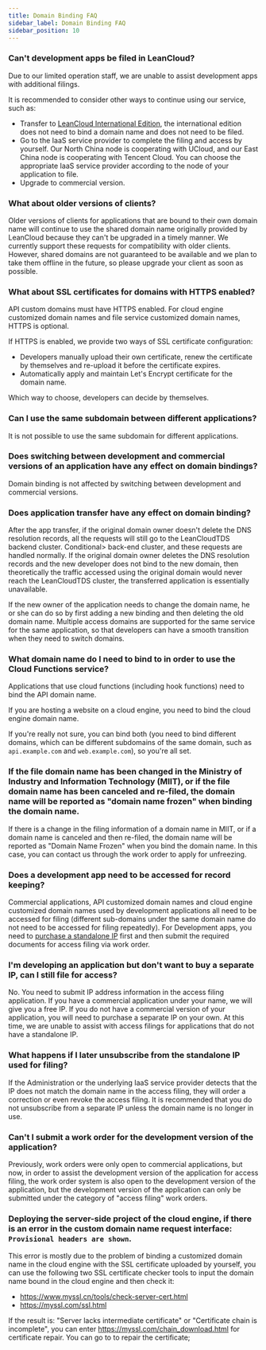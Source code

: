 ```yaml
---
title: Domain Binding FAQ
sidebar_label: Domain Binding FAQ
sidebar_position: 10
---
```



<Conditional brand="leancloud">

### Can't development apps be filed in LeanCloud?

Due to our limited operation staff, we are unable to assist development apps with additional filings.

It is recommended to consider other ways to continue using our service, such as:

- Transfer to [LeanCloud International Edition](https://leancloud.app), the international edition does not need to bind a domain name and does not need to be filed.
- Go to the IaaS service provider to complete the filing and access by yourself. Our North China node is cooperating with UCloud, and our East China node is cooperating with Tencent Cloud. You can choose the appropriate IaaS service provider according to the node of your application to file.
- Upgrade to commercial version.

### What about older versions of clients?

Older versions of clients for applications that are bound to their own domain name will continue to use the shared domain name originally provided by LeanCloud because they can't be upgraded in a timely manner.
We currently support these requests for compatibility with older clients.
However, shared domains are not guaranteed to be available and we plan to take them offline in the future, so please upgrade your client as soon as possible.

</Conditional>

### What about SSL certificates for domains with HTTPS enabled?

API custom domains must have HTTPS enabled.
For cloud engine customized domain names and file service customized domain names, HTTPS is optional.

If HTTPS is enabled, we provide two ways of SSL certificate configuration:

- Developers manually upload their own certificate, renew the certificate by themselves and re-upload it before the certificate expires.
- Automatically apply and maintain Let's Encrypt certificate for the domain name.

Which way to choose, developers can decide by themselves.

### Can I use the same subdomain between different applications?

It is not possible to use the same subdomain for different applications.

<Conditional brand="leancloud">

### Does switching between development and commercial versions of an application have any effect on domain bindings?

Domain binding is not affected by switching between development and commercial versions.

</Conditional>

### Does application transfer have any effect on domain binding?

After the app transfer, if the original domain owner doesn't delete the DNS resolution records, all the requests will still go to the <Conditional brand="leancloud">LeanCloud</Conditional><Conditional brand="tds">TDS</Conditional> backend cluster. Conditional> back-end cluster, and these requests are handled normally. If the original domain owner deletes the DNS resolution records and the new developer does not bind to the new domain, then theoretically the traffic accessed using the original domain would never reach the <Conditional brand="leancloud">LeanCloud</Conditional><Conditional brand=" tds">TDS</Conditional> cluster, the transferred application is essentially unavailable.

If the new owner of the application needs to change the domain name, he or she can do so by first adding a new binding and then deleting the old domain name.
Multiple access domains are supported for the same service for the same application, so that developers can have a smooth transition when they need to switch domains.

### What domain name do I need to bind to in order to use the Cloud Functions service?

Applications that use cloud functions (including hook functions) need to bind the API domain name.

If you are hosting a website on a cloud engine, you need to bind the cloud engine domain name.

If you're really not sure, you can bind both (you need to bind different domains, which can be different subdomains of the same domain, such as `api.example.com` and `web.example.com`), so you're all set.


### If the file domain name has been changed in the Ministry of Industry and Information Technology (MIIT), or if the file domain name has been canceled and re-filed, the domain name will be reported as "domain name frozen" when binding the domain name.

If there is a change in the filing information of a domain name in MIIT, or if a domain name is canceled and then re-filed, the domain name will be reported as "Domain Name Frozen" when you bind the domain name. In this case, you can contact us through the work order to apply for unfreezing.

<Conditional brand="leancloud">

### Does a development app need to be accessed for record keeping?

Commercial applications, API customized domain names and cloud engine customized domain names used by development applications all need to be accessed for filing (different sub-domains under the same domain name do not need to be accessed for filing repeatedly). For Development apps, you need to [purchase a standalone IP](/sdk/domain/guide/#standalone-ip) first and then submit the required documents for access filing via work order.

### I'm developing an application but don't want to buy a separate IP, can I still file for access?

No. You need to submit IP address information in the access filing application. If you have a commercial application under your name, we will give you a free IP.
If you do not have a commercial version of your application, you will need to purchase a separate IP on your own.
At this time, we are unable to assist with access filings for applications that do not have a standalone IP.

### What happens if I later unsubscribe from the standalone IP used for filing?

If the Administration or the underlying IaaS service provider detects that the IP does not match the domain name in the access filing, they will order a correction or even revoke the access filing. It is recommended that you do not unsubscribe from a separate IP unless the domain name is no longer in use.

### Can't I submit a work order for the development version of the application?

Previously, work orders were only open to commercial applications, but now, in order to assist the development version of the application for access filing, the work order system is also open to the development version of the application, but the development version of the application can only be submitted under the category of "access filing" work orders.

</Conditional>

### Deploying the server-side project of the cloud engine, if there is an error in the custom domain name request interface: ```Provisional headers are shown```.

This error is mostly due to the problem of binding a customized domain name in the cloud engine with the SSL certificate uploaded by yourself, you can use the following two SSL certificate checker tools to input the domain name bound in the cloud engine and then check it:
* https://www.myssl.cn/tools/check-server-cert.html
* https://myssl.com/ssl.html 

If the result is: "Server lacks intermediate certificate" or "Certificate chain is incomplete", you can enter https://myssl.com/chain_download.html for certificate repair. You can go to  to repair the certificate;